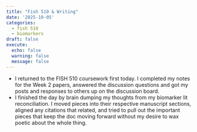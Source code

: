 ```yaml
---
title: "Fish 510 & Writing"
date: '2025-10-05'
categories:
  - fish 510
  - biomarkers
draft: false
execute:
  echo: false
  warning: false
  message: false
---
```


- I returned to the FISH 510 coursework first today. I completed my notes for the Week 2 papers, answered the discussion questions and got my posts and responses to others up on the discussion board.
- I finished the day by brain dumping my thoughts from my biomarker lit reconciliation. I moved pieces into their respective manuscript sections, aligned any citations that related, and tried to pull out the important pieces that keep the doc moving forward without my desire to wax poetic about the whole thing.